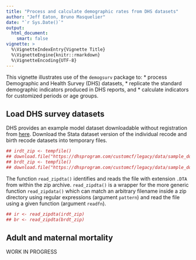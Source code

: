 ```yaml
---
title: "Process and calculate demographic rates from DHS datasets"
author: "Jeff Eaton, Bruno Masquelier"
date: "`r Sys.Date()`"
output:
  html_document: 
    smart: false
vignette: >
  %\VignetteIndexEntry{Vignette Title}
  %\VignetteEngine{knitr::rmarkdown}
  %\VignetteEncoding{UTF-8}
---
```


This vignette illustrates use of the `demogsurv` package to:
* process Demographic and Health Survey (DHS) datasets,
* replicate the standard demographic indicators produced in DHS reports, and
* calculate indicators for customized periods or age groups.

## Load DHS survey datasets

DHS provides an example model dataset downloadable without registration from [here](https://dhsprogram.com/data/download-model-datasets.cfm). Download the Stata dataset version of the individual recode and birth recode datasets into temporary files.

```r
## irdt_zip <- tempfile()
## download.file("https://dhsprogram.com/customcf/legacy/data/sample_download_dataset.cfm?Filename=ZZIR62DT.ZIP&Tp=1&Ctry_Code=zz&survey_id=0&doctype=dhs", irdt_zip)
## brdt_zip <- tempfile()
## download.file("https://dhsprogram.com/customcf/legacy/data/sample_download_dataset.cfm?Filename=ZZBR62DT.ZIP&Tp=1&Ctry_Code=zz&survey_id=0&doctype=dhs", brdt_zip)
```

The function `read_zipdta()` identifies and reads the file with extension `.DTA` from within the zip archive. `read_zipdta()` is a wrapper for the more generic function `read_zipdata()` which can match an arbitrary filename inside a zip directory using regular expressions (argument `pattern`) and read the file using a given function (argument `readfn`).

```r
## ir <- read_zipdta(irdt_zip)
## br <- read_zipdta(brdt_zip)
```

## Adult and maternal mortality

WORK IN PROGRESS
